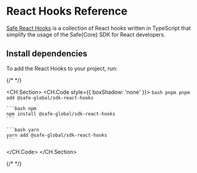 # React Hooks Reference

[Safe React Hooks](../sdk/react-hooks) is a collection of React hooks written in TypeScript that simplify the usage of the Safe\{Core\} SDK for React developers.

## Install dependencies

To add the React Hooks to your project, run:

{/* <!-- vale off --> */}

<CH.Section>
  <CH.Code style={{ boxShadow: 'none' }}>
    ```bash pnpm
    pnpm add @safe-global/sdk-react-hooks
    ```

    ```bash npm
    npm install @safe-global/sdk-react-hooks
    ```

    ```bash yarn
    yarn add @safe-global/sdk-react-hooks
    ```
  </CH.Code>
</CH.Section>

{/* <!-- vale on --> */}
